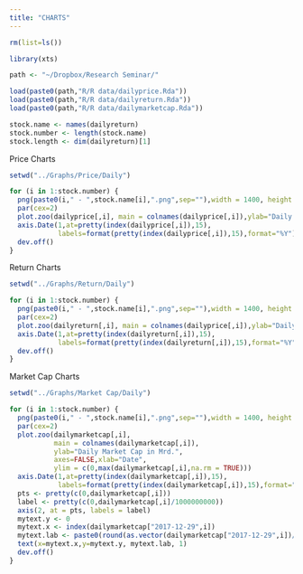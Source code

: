 ```yaml
---
title: "CHARTS"
---
```


```r
rm(list=ls())
```

```r
library(xts)
```

```r
path <- "~/Dropbox/Research Seminar/"

load(paste0(path,"R/R data/dailyprice.Rda"))
load(paste0(path,"R/R data/dailyreturn.Rda"))
load(paste0(path,"R/R data/dailymarketcap.Rda"))
```

```r
stock.name <- names(dailyreturn)
stock.number <- length(stock.name)
stock.length <- dim(dailyreturn)[1]
```

Price Charts

```r
setwd("../Graphs/Price/Daily")

for (i in 1:stock.number) {
  png(paste0(i," - ",stock.name[i],".png",sep=""),width = 1400, height = 1000)
  par(cex=2)
  plot.zoo(dailyprice[,i], main = colnames(dailyprice[,i]),ylab="Daily adjusted closing price",xaxt="n",xlab="Date",ylim = c(0,max(dailyprice[,i],na.rm = TRUE)))
  axis.Date(1,at=pretty(index(dailyprice[,i]),15),
            labels=format(pretty(index(dailyprice[,i]),15),format="%Y"))
  dev.off()
}
```

Return Charts

```r
setwd("../Graphs/Return/Daily")

for (i in 1:stock.number) {
  png(paste0(i," - ",stock.name[i],".png",sep=""),width = 1400, height = 1000)
  par(cex=2)
  plot.zoo(dailyreturn[,i], main = colnames(dailyprice[,i]),ylab="Daily log return",xaxt="n",xlab="Date",ylim = (c(-0.7,0.7)))
  axis.Date(1,at=pretty(index(dailyreturn[,i]),15),
            labels=format(pretty(index(dailyreturn[,i]),15),format="%Y"))
  dev.off()
}
```

Market Cap Charts

```r
setwd("../Graphs/Market Cap/Daily")

for (i in 1:stock.number) {
  png(paste0(i," - ",stock.name[i],".png",sep=""),width = 1400, height = 1000)
  par(cex=2)
  plot.zoo(dailymarketcap[,i], 
           main = colnames(dailymarketcap[,i]),
           ylab="Daily Market Cap in Mrd.",
           axes=FALSE,xlab="Date",
           ylim = c(0,max(dailymarketcap[,i],na.rm = TRUE)))
  axis.Date(1,at=pretty(index(dailymarketcap[,i]),15),
            labels=format(pretty(index(dailymarketcap[,i]),15),format="%Y"))
  pts <- pretty(c(0,dailymarketcap[,i]))
  label <- pretty(c(0,dailymarketcap[,i]/1000000000))
  axis(2, at = pts, labels = label)
  mytext.y <- 0
  mytext.x <- index(dailymarketcap["2017-12-29",i])
  mytext.lab <- paste0(round(as.vector(dailymarketcap["2017-12-29",i])/1000000000,2)," Mrd")
  text(x=mytext.x,y=mytext.y, mytext.lab, 1)
  dev.off()
}
```







